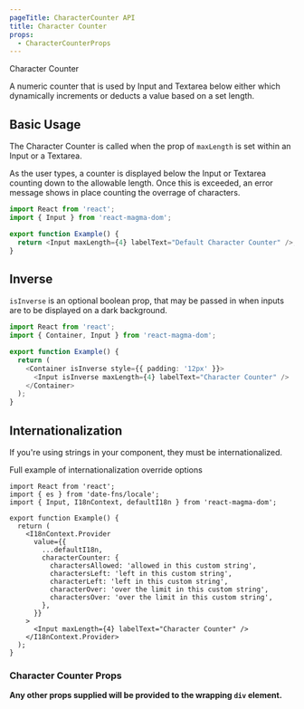 ```yaml
---
pageTitle: CharacterCounter API
title: Character Counter
props:
  - CharacterCounterProps
---
```


<DocsHeading type="api">Character Counter</DocsHeading>

A numeric counter that is used by <Link to="/api/input">Input</Link> and <Link to="/api/textarea">Textarea</Link> below either which dynamically increments or deducts a value based on a set length.

## Basic Usage

The Character Counter is called when the prop of `maxLength` is set within an <Link to="/api/input">Input</Link> or a <Link to="/api/textarea">Textarea</Link>.

As the user types, a counter is displayed below the Input or Textarea counting down to the allowable length. Once this is exceeded, an error message shows in place counting the overrage of characters.

```typescript
import React from 'react';
import { Input } from 'react-magma-dom';

export function Example() {
  return <Input maxLength={4} labelText="Default Character Counter" />;
}
```

## Inverse

`isInverse` is an optional boolean prop, that may be passed in when inputs are to be displayed on a dark background.

```typescript
import React from 'react';
import { Container, Input } from 'react-magma-dom';

export function Example() {
  return (
    <Container isInverse style={{ padding: '12px' }}>
      <Input isInverse maxLength={4} labelText="Character Counter" />
    </Container>
  );
}
```

## Internationalization

If you're using strings in your component, they must be internationalized.

Full example of <Link to="/api/internationalization">internationalization override options</Link>

```tsx
import React from 'react';
import { es } from 'date-fns/locale';
import { Input, I18nContext, defaultI18n } from 'react-magma-dom';

export function Example() {
  return (
    <I18nContext.Provider
      value={{
        ...defaultI18n,
        characterCounter: {
          charactersAllowed: 'allowed in this custom string',
          charactersLeft: 'left in this custom string',
          characterLeft: 'left in this custom string',
          characterOver: 'over the limit in this custom string',
          charactersOver: 'over the limit in this custom string',
        },
      }}
    >
      <Input maxLength={4} labelText="Character Counter" />
    </I18nContext.Provider>
  );
}
```

### Character Counter Props

**Any other props supplied will be provided to the wrapping `div` element.**

<CharacterCounterProps />
